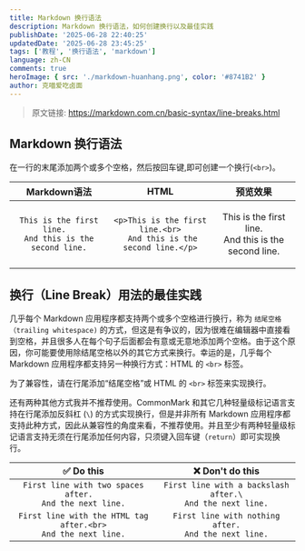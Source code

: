 ```yaml
---
title: Markdown 换行语法
description: Markdown 换行语法，如何创建换行以及最佳实践
publishDate: '2025-06-28 22:40:25'
updatedDate: '2025-06-28 23:45:25'
tags: ['教程', '换行语法', 'markdown']
language: zh-CN
comments: true
heroImage: { src: './markdown-huanhang.png', color: '#8741B2' }
author: 克喵爱吃卤面
---
```


> 原文链接: https://markdown.com.cn/basic-syntax/line-breaks.html

## Markdown 换行语法
在一行的末尾添加两个或多个空格，然后按回车键,即可创建一个换行(`<br>`)。

| Markdown语法 |	HTML |	预览效果 |
| :---: | :---: | :---: | 
| `This is the first line.  `<br/>  `And this is the second line.` | `<p>This is the first line.<br>`<br/>` And this is the second line.</p>` | <p>This is the first line.<br/> And this is the second line.</p> |

## 换行（Line Break）用法的最佳实践

几乎每个 Markdown 应用程序都支持两个或多个空格进行换行，称为 `结尾空格（trailing whitespace)` 的方式，但这是有争议的，因为很难在编辑器中直接看到空格，并且很多人在每个句子后面都会有意或无意地添加两个空格。由于这个原因，你可能要使用除结尾空格以外的其它方式来换行。幸运的是，几乎每个 Markdown 应用程序都支持另一种换行方式：HTML 的 `<br>` 标签。<br/>

为了兼容性，请在行尾添加“结尾空格”或 HTML 的 `<br>` 标签来实现换行。<br/>

还有两种其他方式我并不推荐使用。CommonMark 和其它几种轻量级标记语言支持在行尾添加反斜杠 (`\`) 的方式实现换行，但是并非所有 Markdown 应用程序都支持此种方式，因此从兼容性的角度来看，不推荐使用。并且至少有两种轻量级标记语言支持无须在行尾添加任何内容，只须键入回车键（`return`）即可实现换行。

| ✅  Do this | ❌  Don't do this |
| :---: | :---: |
| `First line with two spaces after.  `<br/> `And the next line.` | `First line with a backslash after.\` <br/> `And the next line.` |
| `First line with the HTML tag after.<br>`<br/> `And the next line.` | `First line with nothing after.`<br/> `And the next line.` |

